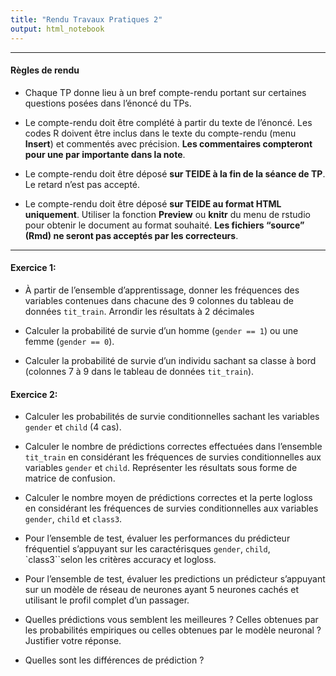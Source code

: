 ```yaml
---
title: "Rendu Travaux Pratiques 2"
output: html_notebook
---
```


** **

#### Règles de rendu

* Chaque TP donne lieu à un bref compte-rendu portant sur certaines questions posées dans l'énoncé du TPs.

* Le compte-rendu doit être complété à partir du texte de l'énoncé. Les codes R doivent être inclus dans le texte du compte-rendu (menu **Insert**) et commentés avec précision. **Les commentaires compteront pour une par importante dans la note**.

* Le compte-rendu doit être déposé **sur TEIDE à la fin de la séance de TP**. Le retard n'est pas accepté.

* Le compte-rendu doit être déposé **sur TEIDE au format HTML uniquement**. Utiliser la fonction **Preview** ou **knitr** du menu de rstudio pour obtenir le document au format souhaité. **Les fichiers "source" (Rmd) ne seront pas acceptés par les correcteurs**.


** **


#### Exercice 1:  

*  À partir de l'ensemble d'apprentissage, donner les fréquences des variables contenues dans chacune des 9 colonnes du tableau de données `tit_train`.  Arrondir les résultats à 2 décimales

* Calculer la probabilité de survie d'un homme (`gender == 1`) ou une femme (`gender == 0`).

* Calculer la probabilité de survie d'un individu sachant sa classe à bord (colonnes 7 à 9 dans le tableau de données `tit_train`).

#### Exercice 2: 

* Calculer les probabilités de survie conditionnelles sachant les variables `gender` et `child` (4 cas).

* Calculer le nombre de prédictions correctes effectuées dans l'ensemble `tit_train` en considérant les fréquences de survies conditionnelles aux variables `gender` et `child`. Représenter les résultats sous forme de matrice de confusion.

* Calculer le nombre moyen de prédictions correctes et la perte logloss en considérant les fréquences de survies conditionnelles aux variables `gender`, `child` et `class3`.

* Pour l'ensemble de test, évaluer les performances du prédicteur fréquentiel s'appuyant sur les caractérisques `gender`, `child`, `class3``selon les critères accuracy et logloss.

* Pour l'ensemble de test, évaluer les predictions un prédicteur s'appuyant sur un modèle de réseau de neurones ayant 5 neurones cachés et utilisant le profil complet d'un passager.

* Quelles prédictions vous semblent les meilleures ? Celles obtenues par les probabilités empiriques ou celles obtenues par le modèle neuronal ? Justifier votre réponse. 

* Quelles sont les différences de prédiction ? 




